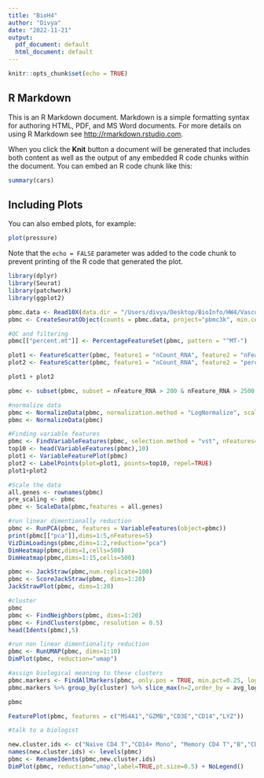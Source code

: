 ```yaml
---
title: "BioH4"
author: "Divya"
date: "2022-11-21"
output:
  pdf_document: default
  html_document: default
---
```


```r
knitr::opts_chunk$set(echo = TRUE)
```

## R Markdown

This is an R Markdown document. Markdown is a simple formatting syntax for authoring HTML, PDF, and MS Word documents. For more details on using R Markdown see <http://rmarkdown.rstudio.com>.

When you click the **Knit** button a document will be generated that includes both content as well as the output of any embedded R code chunks within the document. You can embed an R code chunk like this:

```r
summary(cars)
```

## Including Plots

You can also embed plots, for example:

```r
plot(pressure)
```

Note that the `echo = FALSE` parameter was added to the code chunk to prevent printing of the R code that generated the plot.

```r
library(dplyr)
library(Seurat)
library(patchwork)
library(ggplot2)

pbmc.data <- Read10X(data.dir = "/Users/divya/Desktop/BioInfo/HW4/Vascular/")
pbmc <- CreateSeuratObject(counts = pbmc.data, project="pbmc3k", min.cells=3, min.features=200)
```
```r
#QC and filtering
pbmc[["percent.mt"]] <- PercentageFeatureSet(pbmc, pattern = "^MT-")

plot1 <- FeatureScatter(pbmc, feature1 = "nCount_RNA", feature2 = "nFeature_RNA")
plot2 <- FeatureScatter(pbmc, feature1 = "nCount_RNA", feature2 = "percent.mt")

plot1 + plot2

pbmc <- subset(pbmc, subset = nFeature_RNA > 200 & nFeature_RNA > 2500 & percent.mt < 5)
```

```r
#normalize data
pbmc <- NormalizeData(pbmc, normalization.method = "LogNormalize", scale.factor = 10000)
pbmc <- NormalizeData(pbmc)

```

```r
#Finding variable features
pbmc <- FindVariableFeatures(pbmc, selection.method = "vst", nFeatures=2000)
top10 <- head(VariableFeatures(pbmc),10)
plot1 <- VariableFeaturePlot(pbmc)
plot2 <- LabelPoints(plot=plot1, points=top10, repel=TRUE)
plot1+plot2
```
```r
#Scale the data
all.genes <- rownames(pbmc)
pre_scaling <- pbmc
pbmc <- ScaleData(pbmc,features = all.genes)

```

```r
#run linear dimentionally reduction 
pbmc <- RunPCA(pbmc, features = VariableFeatures(object=pbmc))
print(pbmc[["pca"]],dims=1:5,nFeatures=5)
VizDimLoadings(pbmc,dims=1:2,reduction="pca")
DimHeatmap(pbmc,dims=1,cells=500)
DimHeatmap(pbmc,dims=1:15,cells=500)

pbmc <- JackStraw(pbmc,num.replicate=100)
pbmc <- ScoreJackStraw(pbmc, dims=1:20)
JackStrawPlot(pbmc, dims=1:20)
```
```r
#cluster
pbmc
pbmc <- FindNeighbors(pbmc, dims=1:20)
pbmc <- FindClusters(pbmc, resolution = 0.5)
head(Idents(pbmc),5)
```
```r
#run non linear dimentionality reduction
pbmc <- RunUMAP(pbmc, dims=1:10)
DimPlot(pbmc, reduction="umap")
```
```r
#assign biological meaning to these clusters
pbmc.markers <- FindAllMarkers(pbmc, only.pos = TRUE, min.pct=0.25, logFC.threshold = 0.25)
pbmc.markers %>% group_by(cluster) %>% slice_max(n=2,order_by = avg_log2FC)

pbmc

FeaturePlot(pbmc, features = c("MS4A1","GZMB","CD3E","CD14","LYZ"))
```

```r
#talk to a biologist

new.cluster.ids <- c("Naive CD4 T","CD14+ Mono", "Memory CD4 T","B","CD8 T","FCGR3A+ Mono","NK","DC","Platelet")
names(new.cluster.ids) <- levels(pbmc)
pbmc <- RenameIdents(pbmc,new.cluster.ids)
DimPlot(pbmc, reduction="umap",label=TRUE,pt.size=0.5) + NoLegend()
```

